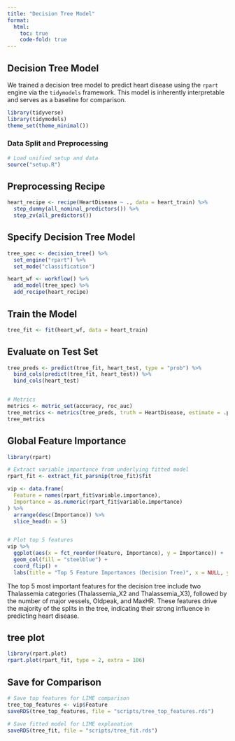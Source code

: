 ```yaml
---
title: "Decision Tree Model"
format:
  html:
    toc: true
    code-fold: true
---
```


## Decision Tree Model

We trained a decision tree model to predict heart disease using the `rpart` engine via the `tidymodels` framework. This model is inherently interpretable and serves as a baseline for comparison.

```r
library(tidyverse)
library(tidymodels)
theme_set(theme_minimal())

```

### Data Split and Preprocessing

```r
# Load unified setup and data
source("setup.R")
```

## Preprocessing Recipe

```r

heart_recipe <- recipe(HeartDisease ~ ., data = heart_train) %>%
  step_dummy(all_nominal_predictors()) %>%
  step_zv(all_predictors())
```

## Specify Decision Tree Model

```r
tree_spec <- decision_tree() %>%
  set_engine("rpart") %>%
  set_mode("classification")

heart_wf <- workflow() %>%
  add_model(tree_spec) %>%
  add_recipe(heart_recipe)
```

## Train the Model

```r
tree_fit <- fit(heart_wf, data = heart_train)
```

## Evaluate on Test Set

```r
tree_preds <- predict(tree_fit, heart_test, type = "prob") %>%
  bind_cols(predict(tree_fit, heart_test)) %>%
  bind_cols(heart_test)


# Metrics
metrics <- metric_set(accuracy, roc_auc)
tree_metrics <- metrics(tree_preds, truth = HeartDisease, estimate = .pred_class, .pred_1)
tree_metrics
```
## Global Feature Importance

```r
library(rpart)

# Extract variable importance from underlying fitted model
rpart_fit <- extract_fit_parsnip(tree_fit)$fit

vip <- data.frame(
  Feature = names(rpart_fit$variable.importance),
  Importance = as.numeric(rpart_fit$variable.importance)
) %>%
  arrange(desc(Importance)) %>%
  slice_head(n = 5)


# Plot top 5 features
vip %>%
  ggplot(aes(x = fct_reorder(Feature, Importance), y = Importance)) +
  geom_col(fill = "steelblue") +
  coord_flip() +
  labs(title = "Top 5 Feature Importances (Decision Tree)", x = NULL, y = "Importance")

```

The top 5 most important features for the decision tree include two Thalassemia categories (Thalassemia_X2 and Thalassemia_X3), followed by the number of major vessels, Oldpeak, and MaxHR. These features drive the majority of the splits in the tree, indicating their strong influence in predicting heart disease.


## tree plot

```r
library(rpart.plot)
rpart.plot(rpart_fit, type = 2, extra = 106)

```

## Save for Comparison

```r
# Save top features for LIME comparison
tree_top_features <- vip$Feature
saveRDS(tree_top_features, file = "scripts/tree_top_features.rds")

# Save fitted model for LIME explanation
saveRDS(tree_fit, file = "scripts/tree_fit.rds")

```


